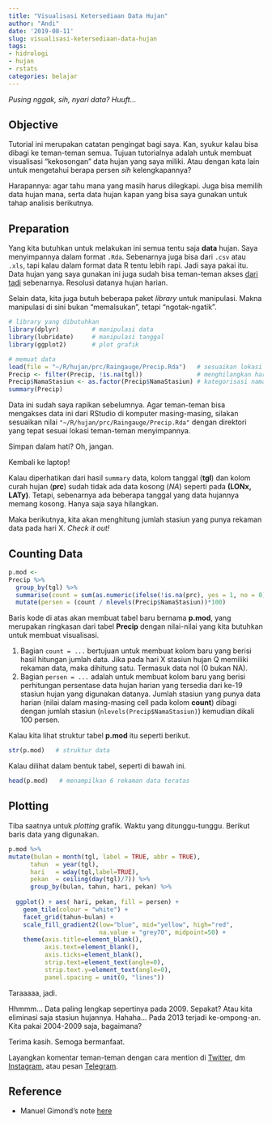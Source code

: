 ```yaml
---
title: "Visualisasi Ketersediaan Data Hujan"
author: "Andi"
date: '2019-08-11'
slug: visualisasi-ketersediaan-data-hujan
tags:
- hidrologi
- hujan
- rstats
categories: belajar
---
```


*Pusing nggak, sih, nyari data? Huuft...*

## Objective

Tutorial ini merupakan catatan pengingat bagi saya. Kan, syukur kalau bisa dibagi ke teman-teman semua. Tujuan tutorialnya adalah untuk membuat visualisasi "kekosongan" data hujan yang saya miliki. Atau dengan kata lain untuk mengetahui berapa persen *sih* kelengkapannya?

Harapannya: agar tahu mana yang masih harus dilegkapi. Juga bisa memilih data hujan mana, serta data hujan kapan yang bisa saya gunakan untuk tahap analisis berikutnya.

## Preparation

Yang kita butuhkan untuk melakukan ini semua tentu saja **data** hujan. Saya menyimpannya dalam format `.Rda`. Sebenarnya juga bisa dari `.csv` atau `.xls`, tapi kalau dalam format data R tentu lebih rapi. Jadi saya pakai itu. Data hujan yang saya gunakan ini juga sudah bisa teman-teman akses [dari tadi](#) sebenarnya. Resolusi datanya hujan harian.

Selain data, kita juga butuh beberapa paket *library* untuk manipulasi. Makna manipulasi di sini bukan "memalsukan", tetapi "ngotak-ngatik".

```r
# library yang dibutuhkan
library(dplyr)         # manipulasi data
library(lubridate)     # manipulasi tanggal
library(ggplot2)       # plot grafik
```

```r
# memuat data
load(file = "~/R/hujan/prc/Raingauge/Precip.Rda")   # sesuaikan lokasi file
Precip <- filter(Precip, !is.na(tgl))               # menghilangkan hari yang kosong (aneh, ya?)
Precip$NamaStasiun <- as.factor(Precip$NamaStasiun) # kategorisasi nama stasiun
summary(Precip)
```

Data ini sudah saya rapikan sebelumnya. Agar teman-teman bisa mengakses data ini dari RStudio di komputer masing-masing, silakan sesuaikan nilai `"~/R/hujan/prc/Raingauge/Precip.Rda"` dengan direktori yang tepat sesuai lokasi teman-teman menyimpannya.

Simpan dalam hati? Oh, jangan.

Kembali ke laptop!

Kalau diperhatikan dari hasil `summary` data, kolom tanggal (**tgl**) dan kolom curah hujan (**prc**) sudah tidak ada data kosong (*NA*) seperti pada **(LONx, LATy)**. Tetapi, sebenarnya ada beberapa tanggal yang data hujannya memang kosong. Hanya saja saya hilangkan.

Maka berikutnya, kita akan menghitung jumlah stasiun yang punya rekaman data pada hari X. *Check it out!*

## Counting Data

```r
p.mod <-
Precip %>%
  group_by(tgl) %>%
  summarise(count = sum(as.numeric(ifelse(!is.na(prc), yes = 1, no = 0)))) %>%
  mutate(persen = (count / nlevels(Precip$NamaStasiun))*100)
```

Baris kode di atas akan membuat tabel baru bernama **p.mod**, yang merupakan ringkasan dari tabel **Precip** dengan nilai-nilai yang kita butuhkan untuk membuat visualisasi.

1. Bagian `count = ...` bertujuan untuk membuat kolom baru yang berisi hasil hitungan jumlah data. Jika pada hari X stasiun hujan Q memiliki rekaman data, maka dihitung satu. Termasuk data nol (0 bukan NA).
2. Bagian `persen = ...` adalah untuk membuat kolom baru yang berisi perhitungan persentase data hujan harian yang tersedia dari ke-19 stasiun hujan yang digunakan datanya. Jumlah stasiun yang punya data harian (nilai dalam masing-masing cell pada kolom **count**) dibagi dengan jumlah stasiun (`nlevels(Precip$NamaStasiun)`) kemudian dikali 100 persen.

Kalau kita lihat struktur tabel **p.mod** itu seperti berikut.
```r
str(p.mod)   # struktur data
```

Kalau dilihat dalam bentuk tabel, seperti di bawah ini.
```r
head(p.mod)   # menampilkan 6 rekaman data teratas
```

## Plotting

Tiba saatnya untuk *plotting* grafik. Waktu yang ditunggu-tunggu. Berikut baris data yang digunakan.

```r
p.mod %>%
mutate(bulan = month(tgl, label = TRUE, abbr = TRUE),
      tahun  = year(tgl),
      hari   = wday(tgl,label=TRUE),
      pekan  = ceiling(day(tgl)/7)) %>%
      group_by(bulan, tahun, hari, pekan) %>%
  
  ggplot() + aes( hari, pekan, fill = persen) + 
    geom_tile(colour = "white") + 
    facet_grid(tahun~bulan) + 
    scale_fill_gradient2(low="blue", mid="yellow", high="red",
                         na.value = "grey70", midpoint=50) +
    theme(axis.title=element_blank(),
          axis.text=element_blank(),
          axis.ticks=element_blank(),
          strip.text=element_text(angle=0),
          strip.text.y=element_text(angle=0),
          panel.spacing = unit(0, "lines"))
```

Taraaaaa, jadi.

Hhmmm... Data paling lengkap sepertinya pada 2009. Sepakat? Atau kita eliminasi saja stasiun hujannya. Hahaha... Pada 2013 terjadi ke-ompong-an. Kita pakai 2004-2009 saja, bagaimana?

Terima kasih. Semoga bermanfaat.

Layangkan komentar teman-teman dengan cara mention di [Twitter](https://twitter.com/terusterang__), dm [Instagram](https://instagram.com/rakyatsipilbiasa/), atau pesan [Telegram](https://t.me/akherlan).

## Reference
- Manuel Gimond's note [here](https://mgimond.github.io/meteo_waterville/)